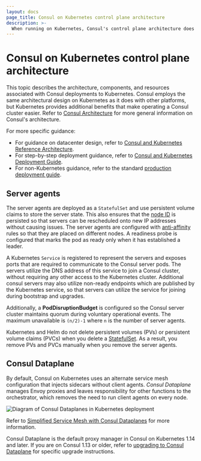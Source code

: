 ```yaml
---
layout: docs
page_title: Consul on Kubernetes control plane architecture
description: >-
  When running on Kubernetes, Consul's control plane architecture does not change significantly. Server agents are deployed as a StatefulSet with a persistent volume, while client agents can run as a k8s DaemonSet with an exposed API port or be omitted with Consul Dataplanes.
---
```


# Consul on Kubernetes control plane architecture

This topic describes the architecture, components, and resources associated with Consul deployments to Kubernetes. Consul employs the same architectural design on Kubernetes as it does with other platforms, but Kubernetes provides additional benefits that make operating a Consul cluster easier. Refer to [Consul Architecture](/consul/docs/architecture) for more general information on Consul's architecture.

For more specific guidance:

- For guidance on datacenter design, refer to [Consul and Kubernetes Reference Architecture](/consul/tutorials/kubernetes-production/kubernetes-reference-architecture).
- For step-by-step deployment guidance, refer to [Consul and Kubernetes Deployment Guide](/consul/tutorials/kubernetes-production/kubernetes-deployment-guide).
- For non-Kubernetes guidance, refer to the standard [production deployment guide](/consul/tutorials/production-deploy/deployment-guide).

## Server agents

The server agents are deployed as a `StatefulSet` and use persistent volume claims to store the server state. This also ensures that the [node ID](/consul/docs/agent/config/config-files#node_id) is persisted so that servers can be rescheduled onto new IP addresses without causing issues. The server agents are configured with [anti-affinity](https://kubernetes.io/docs/concepts/configuration/assign-pod-node/#affinity-and-anti-affinity) rules so that they are placed on different nodes. A readiness probe is configured that marks the pod as ready only when it has established a leader.

A Kubernetes `Service` is registered to represent the servers and exposes ports that are required to communicate to the Consul server pods. The servers utilize the DNS address of this service to join a Consul cluster, without requiring any other access to the Kubernetes cluster. Additional consul servers may also utilize non-ready endpoints which are published by the Kubernetes service, so that servers can utilize the service for joining during bootstrap and upgrades.

Additionally, a **PodDisruptionBudget** is configured so the Consul server cluster maintains quorum during voluntary operational events. The maximum unavailable is `(n/2)-1` where `n` is the number of server agents.

<Note>
  
Kubernetes and Helm do not delete persistent volumes (PVs) or persistent volume claims (PVCs) when you delete a [StatefulSet](https://kubernetes.io/docs/concepts/workloads/controllers/statefulset/#stable-storage). As a result, you remove PVs and PVCs manually when you remove the server agents.

</Note>

## Consul Dataplane

By default, Consul on Kubernetes uses an alternate service mesh configuration that injects sidecars without client agents. _Consul Dataplane_ manages Envoy proxies and leaves responsibility for other functions to the orchestrator, which removes the need to run client agents on every node.

![Diagram of Consul Dataplanes in Kubernetes deployment](/img/k8s-dataplanes-architecture.png)

Refer to [Simplified Service Mesh with Consul Dataplanes](/consul/docs/connect/dataplane) for more information.

Consul Dataplane is the default proxy manager in Consul on Kubernetes 1.14 and later. If you are on Consul 1.13 or older, refer to [upgrading to Consul Dataplane](/consul/docs/k8s/upgrade#upgrading-to-consul-dataplanes) for specific upgrade instructions.